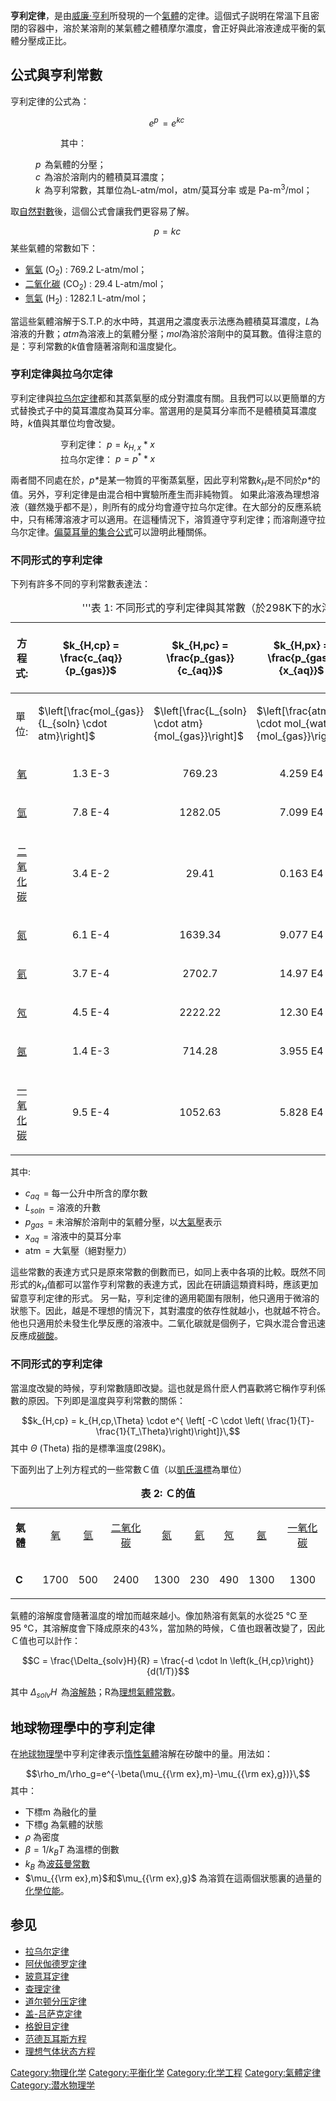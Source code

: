 {{noteTA
|1=zh-hans:摩尔; zh-hant:莫耳; zh-hk:摩爾;
|G1=Physics
|G2=Chemistry
|G3=Unit
|2 = zh-hans:体积分数; zh-hk:體積百分濃度; zh-tw:體積百分濃度;
|3 = zh-hans:百万分率; zh-hk:百萬分率; zh-tw:百萬分點濃度;
|4 = zh-hans:十亿分率; zh-hk:十億分率; zh-tw:十億分點濃度;
}}
'''亨利定律'''，是由[[威廉·亨利|威廉·亨利]]所發現的一个[[氣體|氣體]]的定律。這個式子説明在常溫下且密閉的容器中，溶於某溶劑的某氣體之體積摩尔濃度，會正好與此溶液達成平衡的氣體分壓成正比。

== 公式與亨利常數 ==
亨利定律的公式為：
:<math> e^{p\,} = e^{kc\,} \,</math>

::其中：
:<math>p\,</math> 為氣體的分壓；
:<math>c\,</math> 為溶於溶劑内的體積莫耳濃度；
:<math>k\,</math> 為亨利常數，其單位為L-atm/mol，atm/莫耳分率 或是 Pa-m<sup>3</sup>/mol；
取[[自然對數|自然對數]]後，這個公式會讓我們更容易了解。

:<math> p = kc \,</math>
某些氣體的常數如下：
* [[氧氣|氧氣]] (O<sub>2</sub>) : 769.2 L-atm/mol；
* [[二氧化碳|二氧化碳]] (CO<sub>2</sub>) : 29.4 L-atm/mol；
* [[氫氣|氫氣]] (H<sub>2</sub>) : 1282.1 L-atm/mol；
當這些氣體溶解于S.T.P.的水中時，其選用之濃度表示法應為體積莫耳濃度，''L''為溶液的升數；''atm''為溶液上的氣體分壓；''mol''為溶於溶劑中的莫耳數。值得注意的是：亨利常數的''k''值會隨著溶劑和溫度變化。

=== 亨利定律與拉乌尔定律 ===
{{main|拉乌尔定律}}
亨利定律與[[拉乌尔定律|拉乌尔定律]]都和其蒸氣壓的成分對濃度有關。且我們可以以更簡單的方式替換式子中的莫耳濃度為莫耳分率。當選用的是莫耳分率而不是體積莫耳濃度時，''k''值與其單位均會改變。

::亨利定律：  <math> p = k_{H,x}*x\,</math>
::拉乌尔定律： <math> p = p^{*}*x\,</math>
兩者間不同處在於，''p*''是某一物質的平衡蒸氣壓，因此亨利常數''k<sub>H</sub>''是不同於''p*''的值。另外，亨利定律是由混合相中實驗所產生而非純物質。
如果此溶液為理想溶液（雖然幾乎都不是），則所有的成分均會遵守拉乌尔定律。在大部分的反應系統中，只有稀薄溶液才可以適用。在這種情況下，溶質遵守亨利定律；而溶劑遵守拉乌尔定律。[[偏莫耳量的集合公式|偏莫耳量的集合公式]]可以證明此種關係。

=== 不同形式的亨利定律 ===
下列有許多不同的亨利常數表達法：

{| class="wikitable"
|+ '''表 1: 不同形式的亨利定律與其常數（於298K下的水溶液）
! 方程式: || <math> k_{H,cp} = \frac{c_{aq}}{p_{gas}}</math> || <math> k_{H,pc} = \frac{p_{gas}}{c_{aq}}</math> || <math> k_{H,px} = \frac{p_{gas}}{x_{aq}}</math> || <math> k_{H,cc} = \frac{c_{aq}}{c_{gas}}</math>
|-
! 單位: || <math>\left[\frac{mol_{gas}}{L_{soln} \cdot atm}\right]</math> || <math>\left[\frac{L_{soln} \cdot atm}{mol_{gas}}\right]</math> || <math>\left[\frac{atm \cdot mol_{water}}{mol_{gas}}\right]</math> || ─
|-
|align=center| [[氧氣|氧]] ||align=center| 1.3 E-3 ||align=center| 769.23 ||align=center| 4.259 E4 ||align=center| 3.180 E-2
|-
|align=center| [[氫氣|氫]] ||align=center| 7.8 E-4 ||align=center| 1282.05 ||align=center| 7.099 E4 ||align=center| 1.907 E-2
|-
|align=center| [[二氧化碳|二氧化碳]] ||align=center| 3.4 E-2 ||align=center| 29.41 ||align=center| 0.163 E4 ||align=center| 0.8317
|-
|align=center| [[氮氣|氮]] ||align=center| 6.1 E-4 ||align=center| 1639.34 ||align=center| 9.077 E4 ||align=center| 1.492 E-2
|-
|align=center| [[氦氣|氦]] ||align=center| 3.7 E-4 ||align=center| 2702.7 ||align=center| 14.97 E4 ||align=center| 9.051 E-3
|-
|align=center| [[氖氣|氖]] ||align=center| 4.5 E-4 ||align=center| 2222.22 ||align=center| 12.30 E4 ||align=center| 1.101 E-2
|-
|align=center| [[氬氣|氬]] ||align=center| 1.4 E-3 ||align=center| 714.28 ||align=center| 3.955 E4 ||align=center| 3.425 E-2
|-
|align=center| [[一氧化碳|一氧化碳]] ||align=center| 9.5 E-4 ||align=center| 1052.63 ||align=center| 5.828 E4 ||align=center| 2.324 E-2
|}

其中:

*<math>c_{aq}\,</math> = 每一公升中所含的摩尔數
*<math>L_{soln}\,</math> = 溶液的升數
*<math>p_{gas}\,</math> = 未溶解於溶劑中的氣體分壓，以[[大氣壓|大氣壓]]表示
*<math>x_{aq}\,</math> = 溶液中的莫耳分率
*<math>\textrm{atm}\,</math> = 大氣壓（絕對壓力）
這些常數的表達方式只是原來常數的倒數而已，如同上表中各項的比較。既然不同形式的''k<sub>H</sub>''值都可以當作亨利常數的表達方式，因此在研讀這類資料時，應該更加留意亨利定律的形式。
另一點，亨利定律的適用範圍有限制，他只適用于微溶的狀態下。因此，越是不理想的情況下，其對濃度的依存性就越小，也就越不符合。
他也只適用於未發生化學反應的溶液中。二氧化碳就是個例子，它與水混合會迅速反應成[[碳酸|碳酸]]。

=== 不同形式的亨利定律 ===
當溫度改變的時候，亨利常數隨即改變。這也就是爲什麽人們喜歡將它稱作亨利係數的原因。下列即是溫度與亨利常數的關係：
:<math> k_{H,cp} = k_{H,cp,\Theta} \cdot e^{ \left[ -C \cdot \left( \frac{1}{T}-\frac{1}{T_\Theta}\right)\right]}\, </math>
其中 <math>\Theta</math> (Theta) 指的是標準溫度(298K)。

下面列出了上列方程式的一些常數Ｃ值（以[[凱氏溫標|凱氏溫標]]為單位）
{|class="wikitable"
|+ '''表 2: Ｃ的值'''
|'''氣體''' || align=center| [[氧|氧]] || align=center| [[氫|氫]] ||  align=center| [[二氧化碳|二氧化碳]] || align=center| [[氮|氮]] || align=center| [[氦|氦]] || align=center| [[氖|氖]] || align=center| [[氬|氬]] || align=center| [[一氧化碳|一氧化碳]]
|-
| '''C''' || align=center| 1700  ||align=center| 500 || align=center| 2400 || align=center| 1300|| align=center| 230 || align=center| 490|| align=center|  1300 || align=center| 1300
|}
氣體的溶解度會隨著溫度的增加而越來越小。像加熱溶有氮氣的水從25 °C 至 95 °C，其溶解度會下降成原來的43%，當加熱的時候，Ｃ值也跟著改變了，因此Ｃ值也可以計作：
:<math> C = \frac{\Delta_{solv}H}{R} = \frac{-d \cdot ln \left(k_{H,cp}\right)}{d(1/T)}</math>

其中 <math> \Delta_{solv}H \,</math> 為[[溶解熱|溶解熱]]；R為[[理想氣體常數|理想氣體常數]]。

== 地球物理學中的亨利定律 ==
在[[地球物理學|地球物理學]]中亨利定律表示[[稀有气体|惰性氣體]]溶解在矽酸中的量。用法如：
:<math>\rho_m/\rho_g=e^{-\beta(\mu_{{\rm ex},m}-\mu_{{\rm ex},g})}\,</math>
其中：
*下標m 為融化的量
*下標g 為氣體的狀態
*<math>\rho</math> 為密度
*<math>\beta=1/k_BT</math> 為溫標的倒數
*<math>k_B</math> 為[[波茲曼常數|波茲曼常數]]
*<math>\mu_{{\rm ex},m}</math>和<math>\mu_{{\rm ex},g}</math> 為溶質在這兩個狀態裏的過量的[[化學位能|化學位能]]。

== 参见 ==
*[[拉乌尔定律|拉乌尔定律]]
*[[阿伏伽德罗定律|阿伏伽德罗定律]]
*[[玻意耳定律|玻意耳定律]]
*[[查理定律|查理定律]]
*[[道尔顿分压定律|道尔顿分压定律]]
*[[盖-吕萨克定律|盖-吕萨克定律]]
*[[格銳目定律|格銳目定律]]
*[[范德瓦耳斯方程|范德瓦耳斯方程]]
*[[理想气体状态方程|理想气体状态方程]]
{{溶液}}
{{化学平衡}}
[[Category:物理化学|Category:物理化学]]
[[Category:平衡化学|Category:平衡化学]]
[[Category:化学工程|Category:化学工程]]
[[Category:氣體定律|Category:氣體定律]]
[[Category:潜水物理学|Category:潜水物理学]]